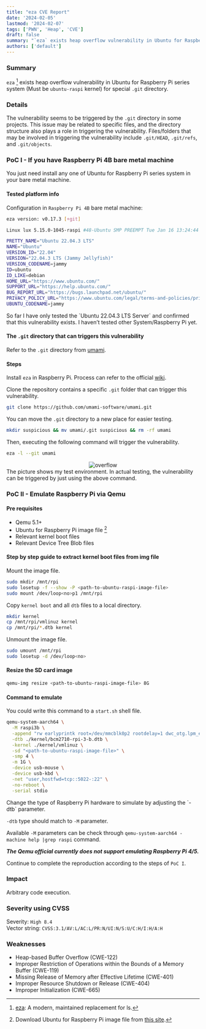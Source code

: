 ```yaml
---
title: "eza CVE Report"
date: '2024-02-05'
lastmod: '2024-02-07'
tags: ['PWN', 'Heap', 'CVE']
draft: false
summary: "`eza` exists heap overflow vulnerability in Ubuntu for Raspberry Pi series system (Must be `ubuntu-raspi` kernel) for special `.git` directory."
authors: ['default']
---
```


### Summary

`eza` [^1] exists heap overflow vulnerability in Ubuntu for Raspberry Pi series system (Must be `ubuntu-raspi` kernel) for special `.git` directory.

### Details

The vulnerability seems to be triggered by the `.git` directory in some projects. This issue may be related to specific files, and the directory structure also plays a role in triggering the vulnerability. Files/folders that may be involved in triggering the vulnerability include `.git/HEAD`, `.git/refs`, and `.git/objects`.

### PoC I - If you have Raspberry Pi 4B bare metal machine

You just need install any one of Ubuntu for Raspberry Pi series system in your bare metal machine.

#### Tested platform info

Configuration in `Raspberry Pi 4B` bare metal machine:

```bash
eza version: v0.17.3 [+git]

Linux lux 5.15.0-1045-raspi #48-Ubuntu SMP PREEMPT Tue Jan 16 13:24:44 UTC 2024 aarch64 aarch64 aarch64 GNU/Linux

PRETTY_NAME="Ubuntu 22.04.3 LTS"
NAME="Ubuntu"
VERSION_ID="22.04"
VERSION="22.04.3 LTS (Jammy Jellyfish)"
VERSION_CODENAME=jammy
ID=ubuntu
ID_LIKE=debian
HOME_URL="https://www.ubuntu.com/"
SUPPORT_URL="https://help.ubuntu.com/"
BUG_REPORT_URL="https://bugs.launchpad.net/ubuntu/"
PRIVACY_POLICY_URL="https://www.ubuntu.com/legal/terms-and-policies/privacy-policy"
UBUNTU_CODENAME=jammy
```

<Important>
  So far I have only tested the `Ubuntu 22.04.3 LTS Server` and confirmed that this vulnerability exists. I haven’t tested other System/Raspberry Pi yet.
</Important>

#### The `.git` directory that can triggers this vulnerability

Refer to the `.git` directory from [umami](https://github.com/umami-software/umami).

#### Steps

Install `eza` in Raspberry Pi. Process can refer to the official [wiki](https://github.com/eza-community/eza/blob/main/INSTALL.md).

Clone the repository contains a specific `.git` folder that can trigger this vulnerability.

```bash
git clone https://github.com/umami-software/umami.git
```

You can move the `.git` directory to a new place for easier testing.

```bash
mkdir suspicious && mv umami/.git suspicious && rm -rf umami
```

Then, executing the following command will trigger the vulnerability.

```bash
eza -l --git umami
```

<center>
  <Image alt="overflow" src="https://s11.ax1x.com/2024/02/07/pF1fNkT.png" width={1135} height={126} />
</center>

<Note>
  The picture shows my test environment. In actual testing, the vulnerability
can be triggered by just using the above command.
</Note>

### PoC II - Emulate Raspberry Pi via Qemu

#### Pre requisites

- Qemu 5.1+
- Ubuntu for Raspberry Pi image file [^2]
- Relevant kernel boot files
- Relevant Device Tree Blob files

#### Step by step guide to extract kernel boot files from img file

Mount the image file.

```bash
sudo mkdir /mnt/rpi
sudo losetup -f --show -P <path-to-ubuntu-raspi-image-file>
sudo mount /dev/loop<no>p1 /mnt/rpi
```

Copy `kernel boot` and all `dtb` files to a local directory.

```bash
mkdir kernel
cp /mnt/rpi/vmlinuz kernel
cp /mnt/rpi/*.dtb kernel
```

Unmount the image file.

```bash
sudo umount /mnt/rpi
sudo losetup -d /dev/loop<no>
```

#### Resize the SD card image

```bash
qemu-img resize <path-to-ubuntu-raspi-image-file> 8G
```

#### Command to emulate

You could write this command to a `start.sh` shell file.

```bash
qemu-system-aarch64 \
  -M raspi3b \
  -append "rw earlyprintk root=/dev/mmcblk0p2 rootdelay=1 dwc_otg.lpm_enable=0 rootfstype=ext4 loglevel=8 console=ttyAMA0,115200" \
  -dtb ./kernel/bcm2710-rpi-3-b.dtb \
  -kernel ./kernel/vmlinuz \
  -sd "<path-to-ubuntu-raspi-image-file>" \
  -smp 4 \
  -m 1G \
  -device usb-mouse \
  -device usb-kbd \
  -net "user,hostfwd=tcp::5022-:22" \
  -no-reboot \
  -serial stdio
```

<Tip>
  Change the type of Raspberry Pi hardware to simulate by adjusting the `-dtb` parameter.

  `-dtb` type should match to `-M` parameter.
</Tip>

Available `-M` parameters can be check through `qemu-system-aarch64 -machine help |grep raspi` command.

***The Qemu official currently does not support emulating Raspberry Pi 4/5.***

Continue to complete the reproduction according to the steps of `PoC I`.

### Impact

Arbitrary code execution.

### Severity using CVSS

Severity: `High 8.4`<br />
Vector string: `CVSS:3.1/AV:L/AC:L/PR:N/UI:N/S:U/C:H/I:H/A:H`

### Weaknesses

 - Heap-based Buffer Overflow (CWE-122)
 - Improper Restriction of Operations within the Bounds of a Memory Buffer
 (CWE-119)
 - Missing Release of Memory after Effective Lifetime (CWE-401)
 - Improper Resource Shutdown or Release (CWE-404)
 - Improper Initialization (CWE-665)

[^1]: [eza](https://github.com/eza-community/eza/tree/main): A modern,
maintained replacement for ls.
[^2]: Download Ubuntu for Raspberry Pi image file from [this site](https://ubuntu.com/download/raspberry-pi).

